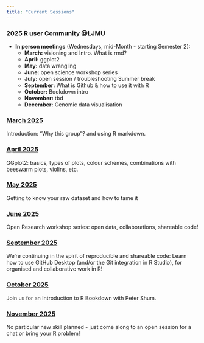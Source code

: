 ```yaml
---
title: "Current Sessions"
---
```


### 2025 R user Community @LJMU

-   **In person meetings** (Wednesdays, mid-Month - starting Semester 2):
    -   **March:** visioning and Intro. What is rmd?
    -   **April:** ggplot2
    -   **May:** data wrangling
    -   **June:** open science workshop series
    -   **July:** open session / troubleshooting
    Summer break
    -   **September:** What is Github & how to use it with R
    -   **October:** Bookdown intro
    -   **November:** tbd
    -   **December:**  Genomic data visualisation


### [March 2025](https://ljmutricks.github.io/bag-of-tricks/Sessions/3_2025.html)
    
Introduction: "Why this group"? and using R markdown.
 
### [April 2025](https://ljmutricks.github.io/bag-of-tricks/Sessions/4_2025.html)

GGplot2: basics, types of plots, colour schemes, combinations with beeswarm plots, violins, etc.

### [May 2025](https://ljmutricks.github.io/bag-of-tricks/Sessions/5_2025.html)

Getting to know your raw dataset and how to tame it

### [June 2025](https://ljmutricks.github.io/bag-of-tricks/Sessions/6_2025.html)

Open Research workshop series: open data, collaborations, shareable code!


### [September 2025](https://ljmutricks.github.io/bag-of-tricks/Sessions/9_2025.html)
   
  We're continuing in the spirit of reproducible and shareable code: Learn how to use GitHub Desktop (and/or the Git integration in R Studio), for organised and collaborative work in R!
   
### [October 2025](https://ljmutricks.github.io/bag-of-tricks/Sessions/10_2025.html)
    
Join us for an  Introduction to R Bookdown with Peter Shum.

     
### [November 2025](https://ljmutricks.github.io/bag-of-tricks/Sessions/11_2025.html)
    
No particular new skill planned - just come along to an open session for a chat or bring your R problem!    
